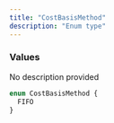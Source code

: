 ```yaml
---
title: "CostBasisMethod"
description: "Enum type"
---
```


### Values

<ResponseField name="FIFO" type="enum">
  No description provided
</ResponseField>


```graphql CostBasisMethod
enum CostBasisMethod {
  FIFO
}
```
